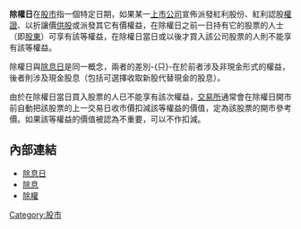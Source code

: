 {{Expert|time=2015-12-14T03:55:15+00:00}}
'''除權日'''在[[股市|股市]]指一個特定日期，如果某一[[上市公司|上市公司]]宣佈派發紅利股份、紅利認股[[權證|權證]]、以折讓價[[供股|供股]]或派發其它有價權益，在除權日之前一日持有它的股票的人士（即[[股東|股東]]）可享有該等權益，在除權日當日或以後才買入該公司股票的人則不能享有該等權益。

除權日與[[除息日|除息日]]是同一概念，兩者的差別-{只}-在於前者涉及非現金形式的權益，後者則涉及現金股息（包括可選擇收取新股代替現金的股息）。

由於在除權日當日買入股票的人已不能享有該次權益，[[證券交易所|交易所]]通常會在除權日開市前自動把該股票的上一交易日收市價扣減該等權益的價值，定為該股票的開市參考價。如果該等權益的價值被認為不重要，可以不作扣減。

== 內部連結 ==
*[[除息日|除息日]]
*[[除息|除息]]
*[[除權|除權]]

{{Econ-stub}}
[[Category:股市|Category:股市]]